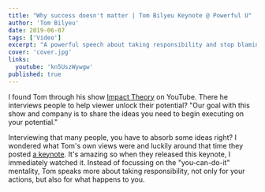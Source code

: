```yaml
---
title: "Why success doesn't matter | Tom Bilyeu Keynote @ Powerful U"
author: 'Tom Bilyeu'
date: 2019-06-07
tags: ['Video']
excerpt: "A powerful speech about taking responsibility and stop blaming the outside world."
cover: 'cover.jpg'
links:
  youtube: 'kn5UszWywgw'
published: true
---
```


I found Tom through his show [Impact Theory](https://www.youtube.com/tombilyeu) on YouTube. There he interviews people to help viewer unlock their potential? "Our goal with this show and company is to share the ideas you need to begin executing on your potential."

Interviewing that many people, you have to absorb some ideas right? I wondered what Tom's own views were and luckily around that time they posted [a keynote](/videos/how-to-reach-the-top-with-no-previous-experience). It's amazing so when they released this keynote, I immediately watched it. Instead of focussing on the "you-can-do-it" mentality, Tom speaks more about taking responsibility, not only for your actions, but also for what happens to you.